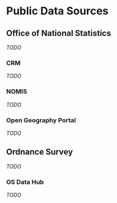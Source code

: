 # Public Data Sources {#public-data}

## Office of National Statistics

_TODO_

### CRM

_TODO_

### NOMIS

_TODO_

### Open Geography Portal

_TODO_

## Ordnance Survey

_TODO_

### OS Data Hub

_TODO_


